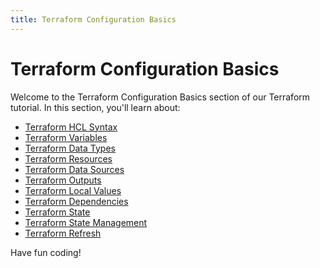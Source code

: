 ```yaml
---
title: Terraform Configuration Basics
---
```


# Terraform Configuration Basics

Welcome to the Terraform Configuration Basics section of our Terraform tutorial. In this section, you'll learn about:

- [Terraform HCL Syntax](./0-terraform-hcl-syntax.mdx)
- [Terraform Variables](./1-terraform-variables.mdx)
- [Terraform Data Types](./2-terraform-data-types.mdx)
- [Terraform Resources](./3-terraform-resources.mdx)
- [Terraform Data Sources](./4-terraform-data-sources.mdx)
- [Terraform Outputs](./5-terraform-outputs.mdx)
- [Terraform Local Values](./6-terraform-local-values.mdx)
- [Terraform Dependencies](./7-terraform-dependencies.mdx)
- [Terraform State](./8-terraform-state.mdx)
- [Terraform State Management](./9-terraform-state-management.mdx)
- [Terraform Refresh](./10-terraform-refresh.mdx)

Have fun coding!